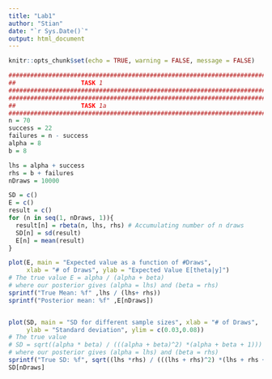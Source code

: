 ```yaml
---
title: "Lab1"
author: "Stian"
date: "`r Sys.Date()`"
output: html_document
---
```


```r
knitr::opts_chunk$set(echo = TRUE, warning = FALSE, message = FALSE)
```


```r
###############################################################################
##                  TASK 1                                                   ##
###############################################################################
###############################################################################
##                  TASK 1a                                                  ##
###############################################################################
n = 70
success = 22
failures = n - success
alpha = 8
b = 8

lhs = alpha + success
rhs = b + failures
nDraws = 10000

SD = c()
E = c()
result = c()
for (n in seq(1, nDraws, 1)){
  result[n] = rbeta(n, lhs, rhs) # Accumulating number of n draws
  SD[n] = sd(result) 
  E[n] = mean(result) 
}

plot(E, main = "Expected value as a function of #Draws", 
     xlab = "# of Draws", ylab = "Expected Value E[theta|y]")
# The true value E = alpha / (alpha + beta)
# where our posterior gives (alpha = lhs) and (beta = rhs)
sprintf("True Mean: %f" ,lhs / (lhs+ rhs))
sprintf("Posterior mean: %f" ,E[nDraws])


plot(SD, main = "SD for different sample sizes", xlab = "# of Draws",
     ylab = "Standard deviation", ylim = c(0.03,0.08))
# The true value 
# SD = sqrt((alpha * beta) / (((alpha + beta)^2) *(alpha + beta + 1)))
# where our posterior gives (alpha = lhs) and (beta = rhs)
sprintf("True SD: %f", sqrt((lhs *rhs) / (((lhs + rhs)^2) *(lhs + rhs + 1))))
SD[nDraws] 

```
